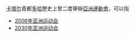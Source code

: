 [[卡塔尔|卡塔尔]]首都[[多哈|多哈]]歷史上曾二度舉辦[[亞洲運動會|亞洲運動會]]，可以指

*[[2006年亚洲运动会|2006年亚洲运动会]]
*[[2030年亚洲运动会|2030年亚洲运动会]]

{{disambig|Cat=五字體育賽事消歧義}}